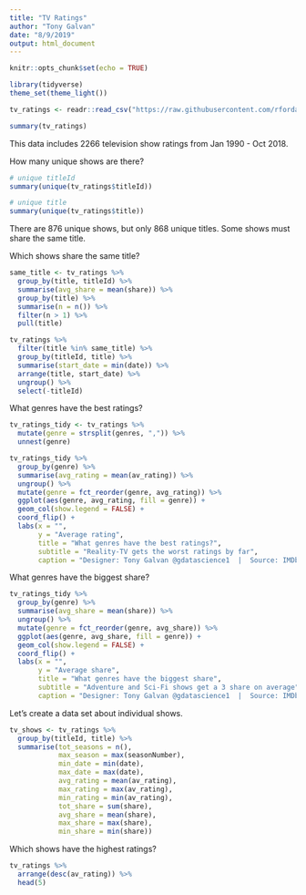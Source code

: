 ```yaml
---
title: "TV Ratings"
author: "Tony Galvan"
date: "8/9/2019"
output: html_document
---
```


```r
knitr::opts_chunk$set(echo = TRUE)
```

```r
library(tidyverse)
theme_set(theme_light())

tv_ratings <- readr::read_csv("https://raw.githubusercontent.com/rfordatascience/tidytuesday/master/data/2019/2019-01-08/IMDb_Economist_tv_ratings.csv")

summary(tv_ratings)
```

This data includes 2266 television show ratings from Jan 1990 - Oct 2018.

How many unique shows are there?

```r
# unique titleId
summary(unique(tv_ratings$titleId))

# unique title
summary(unique(tv_ratings$title))
```

There are 876 unique shows, but only 868 unique titles.  Some shows must share the same title.

Which shows share the same title?

```r
same_title <- tv_ratings %>%
  group_by(title, titleId) %>%
  summarise(avg_share = mean(share)) %>%
  group_by(title) %>%
  summarise(n = n()) %>%
  filter(n > 1) %>%
  pull(title)

tv_ratings %>%
  filter(title %in% same_title) %>%
  group_by(titleId, title) %>%
  summarise(start_date = min(date)) %>%
  arrange(title, start_date) %>%
  ungroup() %>%
  select(-titleId)
```

What genres have the best ratings?

```r
tv_ratings_tidy <- tv_ratings %>%
  mutate(genre = strsplit(genres, ",")) %>%
  unnest(genre)

tv_ratings_tidy %>%
  group_by(genre) %>%
  summarise(avg_rating = mean(av_rating)) %>%
  ungroup() %>%
  mutate(genre = fct_reorder(genre, avg_rating)) %>%
  ggplot(aes(genre, avg_rating, fill = genre)) +
  geom_col(show.legend = FALSE) +
  coord_flip() +
  labs(x = "",
       y = "Average rating",
       title = "What genres have the best ratings?",
       subtitle = "Reality-TV gets the worst ratings by far",
       caption = "Designer: Tony Galvan @gdatascience1  |  Source: IMDb")
```

What genres have the biggest share?

```r
tv_ratings_tidy %>%
  group_by(genre) %>%
  summarise(avg_share = mean(share)) %>%
  ungroup() %>%
  mutate(genre = fct_reorder(genre, avg_share)) %>%
  ggplot(aes(genre, avg_share, fill = genre)) +
  geom_col(show.legend = FALSE) +
  coord_flip() +
  labs(x = "",
       y = "Average share",
       title = "What genres have the biggest share",
       subtitle = "Adventure and Sci-Fi shows get a 3 share on average",
       caption = "Designer: Tony Galvan @gdatascience1  |  Source: IMDb")
```

Let's create a data set about individual shows.

```r
tv_shows <- tv_ratings %>%
  group_by(titleId, title) %>%
  summarise(tot_seasons = n(),
            max_season = max(seasonNumber),
            min_date = min(date),
            max_date = max(date),
            avg_rating = mean(av_rating),
            max_rating = max(av_rating),
            min_rating = min(av_rating),
            tot_share = sum(share),
            avg_share = mean(share),
            max_share = max(share),
            min_share = min(share))
```


Which shows have the highest ratings?

```r
tv_ratings %>%
  arrange(desc(av_rating)) %>%
  head(5)
```

